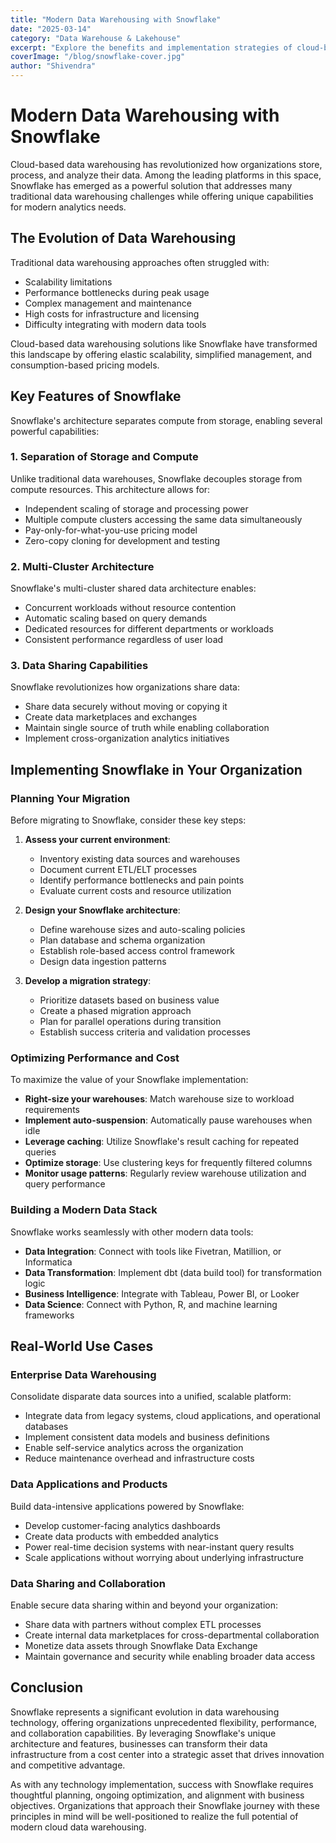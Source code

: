 ```yaml
---
title: "Modern Data Warehousing with Snowflake"
date: "2025-03-14"
category: "Data Warehouse & Lakehouse"
excerpt: "Explore the benefits and implementation strategies of cloud-based data warehousing with Snowflake."
coverImage: "/blog/snowflake-cover.jpg"
author: "Shivendra"
---
```


# Modern Data Warehousing with Snowflake

Cloud-based data warehousing has revolutionized how organizations store, process, and analyze their data. Among the leading platforms in this space, Snowflake has emerged as a powerful solution that addresses many traditional data warehousing challenges while offering unique capabilities for modern analytics needs.

## The Evolution of Data Warehousing

Traditional data warehousing approaches often struggled with:

- Scalability limitations
- Performance bottlenecks during peak usage
- Complex management and maintenance
- High costs for infrastructure and licensing
- Difficulty integrating with modern data tools

Cloud-based data warehousing solutions like Snowflake have transformed this landscape by offering elastic scalability, simplified management, and consumption-based pricing models.

## Key Features of Snowflake

Snowflake's architecture separates compute from storage, enabling several powerful capabilities:

### 1. Separation of Storage and Compute

Unlike traditional data warehouses, Snowflake decouples storage from compute resources. This architecture allows for:

- Independent scaling of storage and processing power
- Multiple compute clusters accessing the same data simultaneously
- Pay-only-for-what-you-use pricing model
- Zero-copy cloning for development and testing

### 2. Multi-Cluster Architecture

Snowflake's multi-cluster shared data architecture enables:

- Concurrent workloads without resource contention
- Automatic scaling based on query demands
- Dedicated resources for different departments or workloads
- Consistent performance regardless of user load

### 3. Data Sharing Capabilities

Snowflake revolutionizes how organizations share data:

- Share data securely without moving or copying it
- Create data marketplaces and exchanges
- Maintain single source of truth while enabling collaboration
- Implement cross-organization analytics initiatives

## Implementing Snowflake in Your Organization

### Planning Your Migration

Before migrating to Snowflake, consider these key steps:

1. **Assess your current environment**:
   - Inventory existing data sources and warehouses
   - Document current ETL/ELT processes
   - Identify performance bottlenecks and pain points
   - Evaluate current costs and resource utilization

2. **Design your Snowflake architecture**:
   - Define warehouse sizes and auto-scaling policies
   - Plan database and schema organization
   - Establish role-based access control framework
   - Design data ingestion patterns

3. **Develop a migration strategy**:
   - Prioritize datasets based on business value
   - Create a phased migration approach
   - Plan for parallel operations during transition
   - Establish success criteria and validation processes

### Optimizing Performance and Cost

To maximize the value of your Snowflake implementation:

- **Right-size your warehouses**: Match warehouse size to workload requirements
- **Implement auto-suspension**: Automatically pause warehouses when idle
- **Leverage caching**: Utilize Snowflake's result caching for repeated queries
- **Optimize storage**: Use clustering keys for frequently filtered columns
- **Monitor usage patterns**: Regularly review warehouse utilization and query performance

### Building a Modern Data Stack

Snowflake works seamlessly with other modern data tools:

- **Data Integration**: Connect with tools like Fivetran, Matillion, or Informatica
- **Data Transformation**: Implement dbt (data build tool) for transformation logic
- **Business Intelligence**: Integrate with Tableau, Power BI, or Looker
- **Data Science**: Connect with Python, R, and machine learning frameworks

## Real-World Use Cases

### Enterprise Data Warehousing

Consolidate disparate data sources into a unified, scalable platform:

- Integrate data from legacy systems, cloud applications, and operational databases
- Implement consistent data models and business definitions
- Enable self-service analytics across the organization
- Reduce maintenance overhead and infrastructure costs

### Data Applications and Products

Build data-intensive applications powered by Snowflake:

- Develop customer-facing analytics dashboards
- Create data products with embedded analytics
- Power real-time decision systems with near-instant query results
- Scale applications without worrying about underlying infrastructure

### Data Sharing and Collaboration

Enable secure data sharing within and beyond your organization:

- Share data with partners without complex ETL processes
- Create internal data marketplaces for cross-departmental collaboration
- Monetize data assets through Snowflake Data Exchange
- Maintain governance and security while enabling broader data access

## Conclusion

Snowflake represents a significant evolution in data warehousing technology, offering organizations unprecedented flexibility, performance, and collaboration capabilities. By leveraging Snowflake's unique architecture and features, businesses can transform their data infrastructure from a cost center into a strategic asset that drives innovation and competitive advantage.

As with any technology implementation, success with Snowflake requires thoughtful planning, ongoing optimization, and alignment with business objectives. Organizations that approach their Snowflake journey with these principles in mind will be well-positioned to realize the full potential of modern cloud data warehousing.
